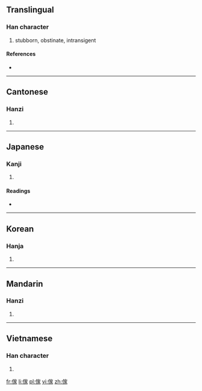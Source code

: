 {{also|家}}
==Translingual==

===Han character===
{{Han char|rn=9|rad=人|as=10|sn=12|four=2323<sub>2</sub>|canj=人十一人 (OJMO)}}

# stubborn, obstinate, intransigent

====References====
* {{Han ref|kx=0114.051|dkj=00992|dj=0242.140|hdz=10206.020|uh=50A2|ud=20642|bh=B3C3|bd=46019}}

----

==Cantonese==

===Hanzi===
{{yue-hanzi|jyut=|y=ga1}}

# {{defn|lang=yue|sort=人10}}

----

==Japanese==

===Kanji===
{{ja-kanji|grade=|rs=人10}}

# {{defn|lang=ja|sort=人10}}

====Readings====
* {{ja-readings|on=[[か]] (ka)|kun=[[かぐ]] (kagu)}}

----

==Korean==

===Hanja===
{{ko-hanja|hangeul=가|rv=ga|mr=ka}}

# {{defn|lang=ko|sort=人10}}

----

==Mandarin==

===Hanzi===
{{cmn-hanzi|pin=[[jiā]] ([[jia1]])|wg=chia<sup>1</sup>}}

# {{defn|lang=cmn|sort=人10}}

----

==Vietnamese==

===Han character===
{{vi-hantu|[[gia]]|rs=人10}}

# {{defn|lang=vi|sort=人10}}

[[fr:傢]]
[[li:傢]]
[[pl:傢]]
[[vi:傢]]
[[zh:傢]]
